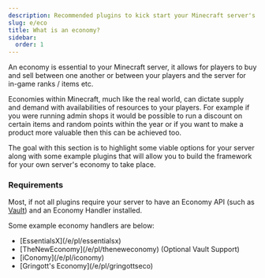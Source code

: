 ```yaml
---
description: Recommended plugins to kick start your Minecraft server's economy.
slug: e/eco
title: What is an economy?
sidebar:
  order: 1
---
```


An economy is essential to your Minecraft server, it allows for players to buy and sell between one another or between your players and the server for in-game ranks / items etc. 

Economies within Minecraft, much like the real world, can dictate supply and demand with availabilities of resources to your players. For example if you were running admin shops it would be possible to run a discount on certain items and random points within the year or if you want to make a product more valuable then this can be achieved too.

The goal with this section is to highlight some viable options for your server along with some example plugins that will allow you to build the framework for your own server's economy to take place.

### Requirements

Most, if not all plugins require your server to have an Economy API (such as [Vault](/e/pl/vault)) and an Economy Handler installed. 

Some example economy handlers are below:

<ul class="pl-5 list-disc">
    <li>[EssentialsX](/e/pl/essentialsx)</li>
    <li>[TheNewEconomy](/e/pl/theneweconomy) (Optional Vault Support)</li>
    <li>[iConomy](/e/pl/iconomy)</li>
    <li>[Gringott's Economy](/e/pl/gringottseco)</li>
</ul>
